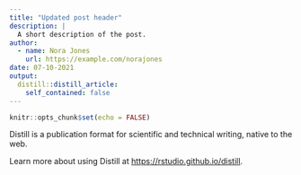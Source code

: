 ```yaml
---
title: "Updated post header"
description: |
  A short description of the post.
author:
  - name: Nora Jones
    url: https://example.com/norajones
date: 07-10-2021
output:
  distill::distill_article:
    self_contained: false
---
```



```r
knitr::opts_chunk$set(echo = FALSE)
```


Distill is a publication format for scientific and technical writing, native to the web.

Learn more about using Distill at <https://rstudio.github.io/distill>.


